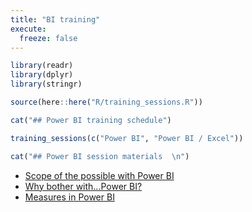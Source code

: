 ---
title: "BI training"
execute: 
  freeze: false
---

```{r}
library(readr)
library(dplyr)
library(stringr)

source(here::here("R/training_sessions.R"))

cat("## Power BI training schedule")
```

```{r}
training_sessions(c("Power BI", "Power BI / Excel")) 
```

```{r}
cat("## Power BI session materials  \n")


```

- [Scope of the possible with Power BI](bi_training/scope_of_the_possible_with_power_bi.qmd)
+ [Why bother with...Power BI?](bi_training/why_bother_with_power_bi.qmd)
+ [Measures in Power BI](bi_training/measures_in_power_bi.qmd)

